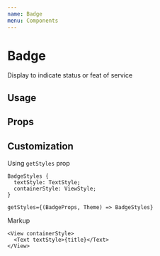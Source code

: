 ```yaml
---
name: Badge
menu: Components
---
```



# Badge

Display to indicate status or feat of service

## Usage

<Playground>
  <Box>
    <Badge title="Badge" color="blue" isSolid size="large" shape="pill" />
  </Box>
</Playground>

## Props

<Props of={Badge} />

## Customization

Using `getStyles` prop

```tsx
BadgeStyles {
  textStyle: TextStyle;
  containerStyle: ViewStyle;
}

getStyles={(BadgeProps, Theme) => BadgeStyles}
```

Markup

```tsx
<View containerStyle>
  <Text textStyle>{title}</Text>
</View>
```
